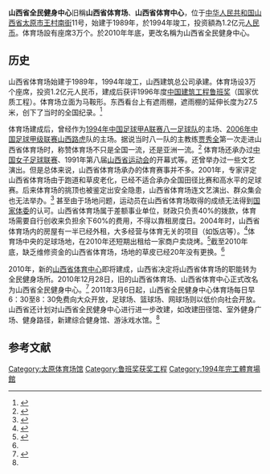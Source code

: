 {{Infobox Stadium
|stadium_name = 山西省全民健身中心<br />山西省体育场
|nickname =
|image = 
|location = {{CHN}}[[山西省|山西省]][[太原市|太原市]]王村南街11号
|coordinates = {{coord|37|49|40|N|112|33|38|E|type:landmark|display=inline,title}}
|built = 1989年
|opened = 1994年
|renovated = 
|closed =
|demolished = 
|owner = 
|operator = 
|surface = [[草地|草地]]
|construction_cost = 
|architect = 
|tenants = <center>[[八一足球队|八一足球队]]（1994）<br />[[山西路虎|山西路虎]]（2006）
|seating_capacity = 30,000（座席）
}}

'''山西省全民健身中心'''旧稱'''山西省体育场'''、'''山西省体育中心'''，位于[[中华人民共和国|中华人民共和国]][[山西省|山西省]][[太原市|太原市]][[王村南街|王村南街]]11号，始建于1989年，於1994年竣工，投资額為1.2亿元[[人民币|人民币]]。体育场設有座席3万个。於2010年年底，更改名稱为山西省全民健身中心。

==历史==
山西省体育场始建于1989年，1994年竣工，山西建筑总公司承建。体育场设3万个座席，投资1.2亿元人民币，建成后获评1996年度[[中国建筑工程鲁班奖|中国建筑工程鲁班奖]]（国家优质工程）。体育场立面为马鞍形。东西看台上有遮雨棚，遮雨棚的延伸长度为27.5米，创下了当时的全国纪录。<ref>{{cite news|title=地标2:山西省体育场（图）|url=http://www.daynews.com.cn/sxwb/c/34/820940.html|accessdate=2013-03-24|newspaper=山西新闻网 山西晚报|date=2009-08-25|deadurl=yes|archiveurl=https://web.archive.org/web/20130401080157/http://www.daynews.com.cn/sxwb/c/34/820940.html|archivedate=2013-04-01}}</ref>

体育场建成后，曾经作为[[1994年中国足球甲A联赛|1994年中国足球甲A联赛]][[八一足球队|八一足球队]]的主场、[[2006年中国足球甲级联赛|2006年中国足球甲级联赛]][[山西路虎|山西路虎]]队的主场。据说当时八一队的主教练[[贾秀全|贾秀全]]第一次走进山西省体育场时，称赞体育场不只是全国一流，还是亚洲一流。<ref name=jscd>{{cite news|title=这里，将成为最具人气的健身场地|url=http://news.daynews.com.cn/ty/1087828.html|accessdate=2013-03-24|newspaper=山西新闻网 山西晚报|date=2010-12-29|deadurl=yes|archiveurl=https://web.archive.org/web/20140221172148/http://news.daynews.com.cn/ty/1087828.html|archivedate=2014-02-21}}</ref> 体育场还承办过[[中国女子足球联赛|中国女子足球联赛]]、1991年第八届[[山西省运动会|山西省运动会]]的开幕式等。还曾举办过一些文艺演出。但是总体来说，山西省体育场承办的体育赛事并不多。2001年，专家评定山西省体育场由于跑道和草皮老化，已经不适合承办全国田径比赛和高水平的足球赛。后来体育场的挑顶也被鉴定出安全隐患，山西省体育场连文艺演出、群众集会也无法举办。<ref name=tyg>{{cite news|title=山西省体育场找回的体育观（图）|url=http://www.daynews.com.cn/sxwb/aban/11/1152042.html|accessdate=2013-03-24|newspaper=山西新闻网 山西晚报|date=2011-04-16|deadurl=yes|archiveurl=https://web.archive.org/web/20130401080151/http://www.daynews.com.cn/sxwb/aban/11/1152042.html|archivedate=2013-04-01}}</ref> 甚至由于场地问题，运动员在山西省体育场取得的成绩无法得到[[国家体委|国家体委]]的认可。山西省体育场属于差额事业单位，财政只负责40%的拨款，体育场需要自行创收来负担余下60%的费用，不得以靠租房度日。2004年时，山西省体育场内的房屋有一半已经外租，大多经营与体育无关的项目（如饭店等）。<ref>{{cite news|title=山西省体育场为啥走了样?|url=http://www.sx.xinhuanet.com/kjww/2004-04/11/content_1952165.htm|accessdate=2013-03-24|newspaper=新华网山西频道|date=2004-04-11|deadurl=yes|archiveurl=https://web.archive.org/web/20130401234703/http://www.sx.xinhuanet.com/kjww/2004-04/11/content_1952165.htm|archivedate=2013-04-01}}</ref>体育场中央的足球场地，在2010年还短期出租给一家商户卖烧烤。<ref>{{cite news|title=新建山西省体育中心——“红灯笼”运营猜想|url=http://www.sx.chinanews.com/news/2011/0811/44955.html|accessdate=2013-03-24|newspaper=山西商报|date=2011-08-11|archive-date=2014-02-22|archive-url=https://web.archive.org/web/20140222024445/http://www.sx.chinanews.com/news/2011/0811/44955.html|dead-url=no}}</ref>截至2010年底，缺乏维修资金的山西省体育场，场地的草皮已经20年没有更换。<ref name=jscd/>

2010年，新的[[山西省体育中心|山西省体育中心]]即将建成，山西省决定将山西省体育场的职能转为全民健身场所。2010年12月28日，旧的山西省体育场、山西省体育中心正式改名为山西省全民健身中心。<ref>{{cite news|title=山西省全民健身中心揭牌|url=http://www.sx.xinhuanet.com/sxgrb/2010-12/29/content_21747867.htm|accessdate=2013-03-24|newspaper=山西工人报|date=2010-12-29}}{{dead link|date=2017年12月 |bot=InternetArchiveBot |fix-attempted=yes }}</ref> 2011年3月6日起，山西省全民健身中心体育场每日早6：30至8：30免费向大众开放，足球场、篮球场、网球场则以低价向社会开放。山西省还计划对山西省全民健身中心进行进一步改建，如改建田径馆、室外健身广场、健身路径，新建综合健身馆、游泳戏水馆。<ref name=tyg/>

== 参考文献 ==
{{Reflist|2}}

[[Category:太原体育场馆|Category:太原体育场馆]]
[[Category:鲁班奖获奖工程|Category:鲁班奖获奖工程]]
[[Category:1994年完工體育場館|Category:1994年完工體育場館]]